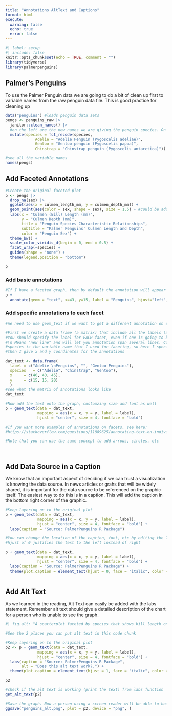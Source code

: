 ```yaml
---
title: "Annotations AltText and Captions"
format: html
execute: 
  warning: false
  echo: true
  error: false
---
```


```r
#| label: setup
#| include: false
knitr::opts_chunk$set(echo = TRUE, comment = "")
library(tidyverse)
library(palmerpenguins)
```

## Palmer's Penguins
To use the Palmer Penguin data we are going to do a bit of clean up first to variable names from the raw penguin data file. This is good practice for cleaning up 
```r
data("penguins") #loads penguin data sets  
pengs <- penguins_raw |> 
  janitor::clean_names() |> 
  #on the left are the new names we are giving the penguin species. On the right are the orinal names in the dataset 
  mutate(species = fct_recode(species, 
             Adelie = "Adelie Penguin (Pygoscelis adeliae)",
             Gentoo = "Gentoo penguin (Pygoscelis papua)",
             Chinstrap = "Chinstrap penguin (Pygoscelis antarctica)"))

#see all the variable names
names(pengs)
```



## Add Faceted Annotations

```r
#Create the original faceted plot
p <- pengs |> 
  drop_na(sex) |> 
  ggplot(aes(x = culmen_length_mm, y = culmen_depth_mm)) +
  geom_point(aes(color = sex, shape = sex), size = 1.5) + #could be added in ggplot() line as well
  labs(x = "Culmen (Bill) Length (mm)",
       y = "Culmen Depth (mm)",
       title = "Penguin Species Characteristic Relationships",
       subtitle = "Palmer Penguins' Culmen Length and Depth",
       color = "Penguin Sex") +
  theme_bw() +
  scale_color_viridis_d(begin = 0, end = 0.5) +
  facet_wrap(~species) +
  guides(shape = "none") +
  theme(legend.position = "bottom")

p
```

### Add basic annotations

```r
#If I have a faceted graph, then by default the annotation will appear in the same place on each facet
p +
  annotate(geom = "text", x=43, y=15, label = "Penguins", hjust="left", fontface="bold", size = 6)
```

### Add specific annotations to each facet

```r

#We need to use geom_text if we want to get a different annotation on each facet

#First we create a data frame (a matrix) that include all the labels (annotations), which facet we want the labels on, and the coordinates of the labels.
#You should specify the label for EACH facet, even if one is going to be blank. In this example, I am leaving the Chinstrap facet without an annotation
#\n Means "new line" and will let you annotation span several lines. Compare Adelie vs Gentoo
#species is the variable name that I used for faceting, so here I specify the levels of the variable I facet on to match where the annotations should go
#then I give x and y coordinates for the annotations

dat_text <- data.frame(
  label = c("Adelie \nPenguins", "", "Gentoo Penguins"),
  species   = c("Adelie", "Chinstrap", "Gentoo"),
  x     = c(40, 40, 45),
  y     = c(15, 15, 20)
  )
#see what the matrix of annotations looks like
dat_text

#Now add the text onto the graph, customzing size and font as well
p + geom_text(data = dat_text,
              mapping = aes(x = x, y = y, label = label), 
              hjust = "center", size = 4, fontface = "bold")

#If you want more examples of annotations on facets, see here:
#https://stackoverflow.com/questions/11889625/annotating-text-on-individual-facet-in-ggplot2

#Note that you can use the same concept to add arrows, circles, etc

  
```

## Add Data Source in a Caption

We know that an important aspect of deciding if we can trust a visualization is knowing the data source. In news articles or grahs that will be widely shared, it is important for the data source to be referenced on the graphic itself. The easiest way to do this is in a caption. This will add the caption in the bottom right corner of the graphic. 

```r
#Keep layering on to the original plot
p + geom_text(data = dat_text,
              mapping = aes(x = x, y = y, label = label), 
              hjust = "center", size = 4, fontface = "bold") +
  labs(caption = "Source: PalmerPenguins R Package")

#You can change the location of the caption, font, etc by editing the THEME of the graph
#hjust of 0 justifies the text to the left instead of right

p + geom_text(data = dat_text,
              mapping = aes(x = x, y = y, label = label), 
              hjust = "center", size = 4, fontface = "bold") +
  labs(caption = "Source: PalmerPenguins R Package") + 
  theme(plot.caption = element_text(hjust = 0, face = "italic", color = "blue"))



```

## Add Alt Text

As we learned in the reading, Alt Text can easily be added with the labs statement. Remember alt text should give a detailed description of the chart for a person who is unable to see the graph. 

```r
#| fig.alt: "A scatterplot faceted by species that shows bill length on the x axis and bill dept on the y axis. Color and shape of points maps to sex. We see a positive trend for each species, with male penguins generally having larger bills for each species. Overall, Gentoo pengins have a smaller depth than Adelie and Chinstrap."

#See the 2 places you can put alt text in this code chunk

#Keep layering on to the original plot
p2 <- p + geom_text(data = dat_text,
              mapping = aes(x = x, y = y, label = label), 
              hjust = "center", size = 4, fontface = "bold") +
  labs(caption = "Source: PalmerPenguins R Package",
       alt = "Does this alt text work?.") + 
  theme(plot.caption = element_text(hjust = 1, face = "italic", color = "#238A8DFF"))

p2

#check if the alt text is working (print the text) from labs function
get_alt_text(p2)

#Save the graph. Now a person using a screen reader will be able to hear a description of the graph!
ggsave("penguins_alt.png", plot = p2, device = "png", )


```


